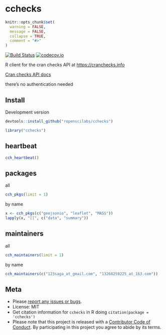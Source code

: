 cchecks
=======

```r
knitr::opts_chunk$set(
  warning = FALSE,
  message = FALSE,
  collapse = TRUE,
  comment = "#>"
)
```

[![Build Status](https://travis-ci.com/ropenscilabs/cchecks.svg?branch=master)](https://travis-ci.com/ropenscilabs/cchecks)
[![codecov.io](https://codecov.io/github/ropenscilabs/cchecks/coverage.svg?branch=master)](https://codecov.io/github/ropenscilabs/cchecks?branch=master)

R client for the cran checks API at <https://cranchecks.info>

[Cran checks API docs][docs]

there's no authentication needed

## Install

Development version

```r
devtools::install_github("ropenscilabs/cchecks")
```

```r
library("cchecks")
```

## heartbeat

```r
cch_heartbeat()
```

## packages

all

```r
cch_pkgs(limit = 1)
```

by name

```r
x <- cch_pkgs(c("geojsonio", "leaflet", "MASS"))
lapply(x, "[[", c("data", "summary"))
```

## maintainers

all

```r
cch_maintainers(limit = 1)
```

by name

```r
cch_maintainers(c("123saga_at_gmail.com", "13268259225_at_163.com"))
```

## Meta

* Please [report any issues or bugs](https://github.com/ropenscilabs/cchecks/issues).
* License: MIT
* Get citation information for `cchecks` in R doing `citation(package = 'cchecks')`
* Please note that this project is released with a [Contributor Code of Conduct](CODE_OF_CONDUCT.md). By participating in this project you agree to abide by its terms.

[docs]: https://cranchecks.info/docs
